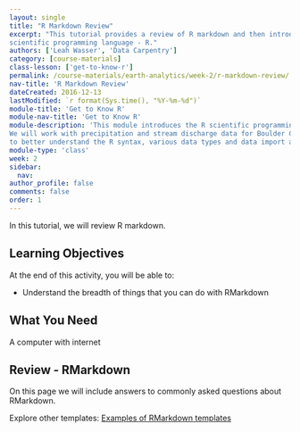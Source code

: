 ```yaml
---
layout: single
title: "R Markdown Review"
excerpt: "This tutorial provides a review of R markdown and then introduces the
scientific programming language - R."
authors: ['Leah Wasser', 'Data Carpentry']
category: [course-materials]
class-lesson: ['get-to-know-r']
permalink: /course-materials/earth-analytics/week-2/r-markdown-review/
nav-title: 'R Markdown Review'
dateCreated: 2016-12-13
lastModified: `r format(Sys.time(), "%Y-%m-%d")`
module-title: 'Get to Know R'
module-nav-title: 'Get to Know R'
module-description: 'This module introduces the R scientific programming language.
We will work with precipitation and stream discharge data for Boulder County
to better understand the R syntax, various data types and data import and plotting.'
module-type: 'class'
week: 2
sidebar:
  nav:
author_profile: false
comments: false
order: 1
---
```


In this tutorial, we will review R markdown.

<div class='notice--success' markdown="1">

## <i class="fa fa-graduation-cap" aria-hidden="true"></i> Learning Objectives
At the end of this activity, you will be able to:

* Understand the breadth of things that you can do with RMarkdown

## What You Need

A computer with internet

</div>

## Review - RMarkdown

On this page we will include answers to commonly asked questions about RMarkdown.

Explore other templates: <a href="http://rmarkdown.rstudio.com/gallery.html" target="_blank">Examples of RMarkdown templates</a>
